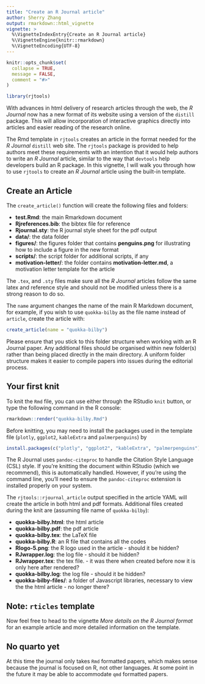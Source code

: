 ```yaml
---
title: "Create an R Journal article"
author: Sherry Zhang
output: rmarkdown::html_vignette
vignette: >
  %\VignetteIndexEntry{Create an R Journal article}
  %\VignetteEngine{knitr::rmarkdown}
  %\VignetteEncoding{UTF-8}
---
```


```r
knitr::opts_chunk$set(
  collapse = TRUE,
  message = FALSE,
  comment = "#>"
)
```

```r
library(rjtools)
```

With advances in html delivery of research articles through the web, the *R Journal* now has a new format of its website using a version of the `distill` package. This will allow incorporation of interactive graphics directly into articles and easier reading of the research online. 

The Rmd template in `rjtools` creates an article in the format needed for the *R Journal* `distill` web site. The `rjtools` package is provided to help authors meet these requirements with an intention that it would help authors to write an *R Journal* article, similar to the way that `devtools` help developers build an R package. In this vignette, I will walk you through how to use `rjtools` to create an *R Journal* article using the built-in template. 

## Create an Article

The `create_article()` function will create the following files and folders:

  - **test.Rmd**: the main Rmarkdown document
  - **Rjreferences.bib**: the bibtex file for reference
  - **Rjournal.sty**: the R journal style sheet for the pdf output
  - **data/**: the data folder
  - **figures/**: the figures folder that contains **penguins.png** for illustrating how to include a figure in the new format
  - **scripts/**: the script folder for additional scripts, if any
  - **motivation-letter/**: the folder contains **motivation-letter.md**, a motivation letter template for the article

The `.tex`, and `.sty` files make sure all the *R Journal* articles follow the same latex and reference style and should not be modified unless there is a strong reason to do so.

The `name` argument changes the name of the main R Markdown document, for example, if you wish to use `quokka-bilby` as the file name instead of `article`, create the article with: 

```r
create_article(name = "quokka-bilby")
```

Please ensure that you stick to this folder structure when working with an R Journal paper. Any additional files should be organised within new folder(s) rather than being placed directly in the main directory. A uniform folder structure makes it easier to compile papers into issues during the editorial process. 

## Your first knit

To knit the `Rmd` file, you can use either through the RStudio `knit` button, or type the following command in the R console:  

```r
rmarkdown::render("quokka-bilby.Rmd")
```
  
Before knitting, you may need to install the packages used in the template file (`plotly`, `ggplot2`, `kableExtra` and `palmerpenguins`) by 
  
```r
install.packages(c("plotly", "ggplot2", "kableExtra", "palmerpenguins"))
```

The R Journal uses `pandoc-citeproc` to handle the Citation Style Language (CSL) style. 
If you're knitting the document within RStudio (which we recommend), this is automatically handled. However, if you're using the command line, you'll need to ensure the `pandoc-citeproc` extension is installed properly on your system.

The `rjtools::rjournal_article` output specified in the article YAML will create the article in both html and pdf formats. Additional files created during the knit are (assuming file name of `quokka-bilby`):

  - **quokka-bilby.html**: the html article 
  - **quokka-bilby.pdf**: the pdf article 
  - **quokka-bilby.tex**: the LaTeX file 
  - **quokka-bilby.R**: an R file that contains all the codes
  - **Rlogo-5.png**: the R logo used in the article - should it be hidden? 
  - **RJwrapper.log**: the log file - should it be hidden? 
  - **RJwrapper.tex**: the tex file. - it was there when created before now it is only here after rendered? 
  - **quokka-bilby.log**: the log file - should it be hidden?
  - **quokka-bilby-files/**: a folder of Javascript libraries, necessary to view the the html article  - no longer there? 
  
## Note: `rticles` template

<!--The `rticles` package historically contained a template for creating an *R Journal* article, which you might have used before if you have been already working with R Markdown for writing papers. This template is now synchronised with the template in `rjtools`.--> 

Now feel free to head to the vignette *More details on the R Journal format* for an example article and more detailed information on the template. 

## No quarto yet

At this time the journal only takes `Rmd` formatted papers, which makes sense because the journal is focused on R, not other languages. At some point in the future it may be able to accommodate `qmd` formatted papers. 
